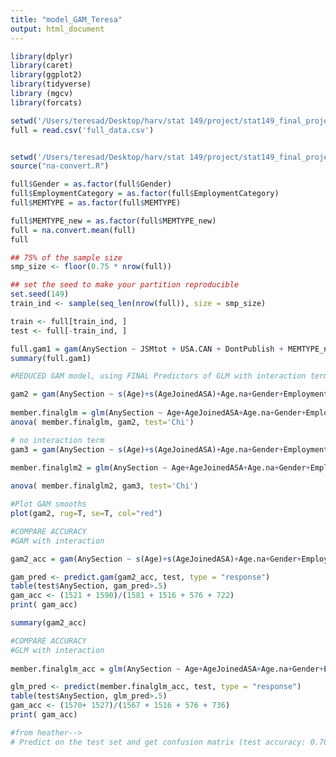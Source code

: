 ```yaml
---
title: "model_GAM_Teresa"
output: html_document
---
```


```r

library(dplyr)
library(caret)
library(ggplot2)
library(tidyverse)
library (mgcv)
library(forcats)
```


```r
setwd('/Users/teresad/Desktop/harv/stat 149/project/stat149_final_project/data')
full = read.csv('full_data.csv')


setwd('/Users/teresad/Desktop/harv/stat 149/project/stat149_final_project')
source("na-convert.R")

full$Gender = as.factor(full$Gender)
full$EmploymentCategory = as.factor(full$EmploymentCategory)
full$MEMTYPE = as.factor(full$MEMTYPE)

full$MEMTYPE_new = as.factor(full$MEMTYPE_new)
full = na.convert.mean(full)
full

## 75% of the sample size
smp_size <- floor(0.75 * nrow(full))

## set the seed to make your partition reproducible
set.seed(149)
train_ind <- sample(seq_len(nrow(full)), size = smp_size)

train <- full[train_ind, ]
test <- full[-train_ind, ]
```

```r
full.gam1 = gam(AnySection ~ JSMtot + USA.CAN + DontPublish + MEMTYPE_new + s(Age) + s(AgeJoinedASA) + Gender + EmploymentCategory + InChapter + AgeJoinedASA.na + P.SEC.BE + P.SEC.BIOM + P.SEC.BIOP + P.SEC.CNSL + P.SEC.COMP + P.SEC.EDUC + P.SEC.ENVR + P.SEC.EPI + P.SEC.GOVT + P.SEC.GRPH + P.SEC.HPSS + P.SEC.MDD + P.SEC.MHS + P.SEC.MKTG + P.SEC.NPAR + P.SEC.QP + P.SEC.SBSS + P.SEC.SDNS + P.SEC.SGG + P.SEC.SI + P.SEC.SIS + P.SEC.SLDM + P.SEC.SOC + P.SEC.SPES + P.SEC.SRMS + P.SEC.SSPA + P.SEC.TSHS, family = binomial, data = full )
summary(full.gam1)

```

```r
#REDUCED GAM model, using FINAL Predictors of GLM with interaction terms 

gam2 = gam(AnySection ~ s(Age)+s(AgeJoinedASA)+Age.na+Gender+EmploymentCategory+JSMtot+USA.CAN+DontPublish+InChapter+MEMTYPE_new+P.SEC.BE+P.SEC.BIOM+P.SEC.BIOP+P.SEC.CNSL+P.SEC.COMP+P.SEC.EDUC+P.SEC.ENVR+P.SEC.EPI+P.SEC.GOVT+P.SEC.GRPH+P.SEC.HPSS+P.SEC.MDD+P.SEC.MHS+P.SEC.MKTG+P.SEC.NPAR+P.SEC.QP+P.SEC.SBSS+P.SEC.SDNS+P.SEC.SGG+P.SEC.SI+P.SEC.SIS+P.SEC.SLDM+P.SEC.SOC+P.SEC.SPES+P.SEC.SRMS+P.SEC.SSPA+P.SEC.TSHS+ ti(Age, EmploymentCategory, bs = 'fs') + ti(Age, JSMtot, bs = 'fs'), family=binomial, data=full)
             
member.finalglm = glm(AnySection ~ Age+AgeJoinedASA+Age.na+Gender+EmploymentCategory+JSMtot+USA.CAN+DontPublish+InChapter+MEMTYPE_new+P.SEC.BE+P.SEC.BIOM+P.SEC.BIOP+P.SEC.CNSL+P.SEC.COMP+P.SEC.EDUC+P.SEC.ENVR+P.SEC.EPI+P.SEC.GOVT+P.SEC.GRPH+P.SEC.HPSS+P.SEC.MDD+P.SEC.MHS+P.SEC.MKTG+P.SEC.NPAR+P.SEC.QP+P.SEC.SBSS+P.SEC.SDNS+P.SEC.SGG+P.SEC.SI+P.SEC.SIS+P.SEC.SLDM+P.SEC.SOC+P.SEC.SPES+P.SEC.SRMS+P.SEC.SSPA+P.SEC.TSHS+Age*EmploymentCategory+Age*JSMtot, family=binomial, data=full)
anova( member.finalglm, gam2, test='Chi')


```
```r
# no interaction term 
gam3 = gam(AnySection ~ s(Age)+s(AgeJoinedASA)+Age.na+Gender+EmploymentCategory+JSMtot+USA.CAN+DontPublish+InChapter+MEMTYPE_new+P.SEC.BE+P.SEC.BIOM+P.SEC.BIOP+P.SEC.CNSL+P.SEC.COMP+P.SEC.EDUC+P.SEC.ENVR+P.SEC.EPI+P.SEC.GOVT+P.SEC.GRPH+P.SEC.HPSS+P.SEC.MDD+P.SEC.MHS+P.SEC.MKTG+P.SEC.NPAR+P.SEC.QP+P.SEC.SBSS+P.SEC.SDNS+P.SEC.SGG+P.SEC.SI+P.SEC.SIS+P.SEC.SLDM+P.SEC.SOC+P.SEC.SPES+P.SEC.SRMS+P.SEC.SSPA+P.SEC.TSHS, family=binomial, data=full)
             
member.finalglm2 = glm(AnySection ~ Age+AgeJoinedASA+Age.na+Gender+EmploymentCategory+JSMtot+USA.CAN+DontPublish+InChapter+MEMTYPE_new+P.SEC.BE+P.SEC.BIOM+P.SEC.BIOP+P.SEC.CNSL+P.SEC.COMP+P.SEC.EDUC+P.SEC.ENVR+P.SEC.EPI+P.SEC.GOVT+P.SEC.GRPH+P.SEC.HPSS+P.SEC.MDD+P.SEC.MHS+P.SEC.MKTG+P.SEC.NPAR+P.SEC.QP+P.SEC.SBSS+P.SEC.SDNS+P.SEC.SGG+P.SEC.SI+P.SEC.SIS+P.SEC.SLDM+P.SEC.SOC+P.SEC.SPES+P.SEC.SRMS+P.SEC.SSPA+P.SEC.TSHS, family=binomial, data=full)

anova( member.finalglm2, gam3, test='Chi')


```


```r
#Plot GAM smooths
plot(gam2, rug=T, se=T, col="red")
```




```r

#COMPARE ACCURACY
#GAM with interaction

gam2_acc = gam(AnySection ~ s(Age)+s(AgeJoinedASA)+Age.na+Gender+EmploymentCategory+JSMtot+USA.CAN+DontPublish+InChapter+MEMTYPE_new+P.SEC.BE+P.SEC.BIOM+P.SEC.BIOP+P.SEC.CNSL+P.SEC.COMP+P.SEC.EDUC+P.SEC.ENVR+P.SEC.EPI+P.SEC.GOVT+P.SEC.GRPH+P.SEC.HPSS+P.SEC.MDD+P.SEC.MHS+P.SEC.MKTG+P.SEC.NPAR+P.SEC.QP+P.SEC.SBSS+P.SEC.SDNS+P.SEC.SGG+P.SEC.SI+P.SEC.SIS+P.SEC.SLDM+P.SEC.SOC+P.SEC.SPES+P.SEC.SRMS+P.SEC.SSPA+P.SEC.TSHS+ ti(Age, EmploymentCategory, bs = 'fs') + ti(Age, JSMtot, bs = 'fs'), family=binomial, data=train)

gam_pred <- predict.gam(gam2_acc, test, type = "response")
table(test$AnySection, gam_pred>.5)
gam_acc <- (1521 + 1590)/(1581 + 1516 + 576 + 722)
print( gam_acc)
```
```r
summary(gam2_acc)
```

```r
#COMPARE ACCURACY
#GLM with interaction
             
member.finalglm_acc = glm(AnySection ~ Age+AgeJoinedASA+Age.na+Gender+EmploymentCategory+JSMtot+USA.CAN+DontPublish+InChapter+MEMTYPE_new+P.SEC.BE+P.SEC.BIOM+P.SEC.BIOP+P.SEC.CNSL+P.SEC.COMP+P.SEC.EDUC+P.SEC.ENVR+P.SEC.EPI+P.SEC.GOVT+P.SEC.GRPH+P.SEC.HPSS+P.SEC.MDD+P.SEC.MHS+P.SEC.MKTG+P.SEC.NPAR+P.SEC.QP+P.SEC.SBSS+P.SEC.SDNS+P.SEC.SGG+P.SEC.SI+P.SEC.SIS+P.SEC.SLDM+P.SEC.SOC+P.SEC.SPES+P.SEC.SRMS+P.SEC.SSPA+P.SEC.TSHS+Age*EmploymentCategory+Age*JSMtot, family=binomial, data=train)

glm_pred <- predict(member.finalglm_acc, test, type = "response")
table(test$AnySection, glm_pred>.5)
gam_acc <- (1570+ 1527)/(1567 + 1516 + 576 + 736)
print( gam_acc)
```

```r
#from heather--> 
# Predict on the test set and get confusion matrix (test accuracy: 0.7001)
```

```r
```

```r
```
